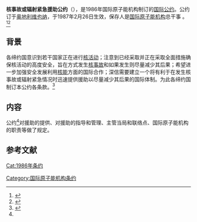 {{Infobox treaty
|name=核事故或辐射紧急援助公约
|date_signed=1986年9月26日
|date_effective=1987年2月26日
|location_signed={{AUT}}[[维也纳|维也纳]]
|depositor=[[国际原子能机构|国际原子能机构]]总干事 
|languages=阿拉伯文、中文、英文、法文、俄文和西班牙文
|signatories=68
|parties=122(截至2020年9月21日)<ref>{{Cite web|title=Convention on Assistance in the Case of a Nuclear Accident or Radiological Emergency|url=https://www-legacy.iaea.org/Publications/Documents/Conventions/cacnare_status.pdf|publisher=IAEA|language=en|accessdate=2020-12-28|archive-date=2021-03-09|archive-url=https://web.archive.org/web/20210309141647/https://www-legacy.iaea.org/Publications/Documents/Conventions/cacnare_status.pdf|dead-url=no}}</ref>
}}

'''核事故或辐射紧急援助公约'''（{{lang-en|Convention on Assistance in the Case of a Nuclear Accident or Radiological Emergency}}），是1986年国际原子能机构制订的[[国际公约|国际公约]]。公约订于[[奥地利|奥地利]][[维也纳|维也纳]]，于1987年2月26日生效，保存人是[[国际原子能机构|国际原子能机构]]总干事 。<ref>{{Cite web|title=Convention on Assistance in the Case of a Nuclear Accident or Radiological Emergency|url=https://www.iaea.org/topics/nuclear-safety-conventions/convention-assistance-case-nuclear-accident-or-radiological-emergency|publisher=IAEA|language=en|accessdate=2020-12-28|archive-date=2021-03-30|archive-url=https://web.archive.org/web/20210330013418/https://www.iaea.org/topics/nuclear-safety-conventions/convention-assistance-case-nuclear-accident-or-radiological-emergency|dead-url=no}}</ref><ref>{{Cite web|title=核事故或辐射紧急援助公约|url=http://treaty.mfa.gov.cn/Treaty/web/detail1.jsp?objid=1531876062665|publisher=中华人民共和国条约数据库|language=zh-hans|accessdate=2020-12-28|archive-date=2021-10-14|archive-url=https://web.archive.org/web/20211014040759/http://treaty.mfa.gov.cn/Treaty/web/detail1.jsp?objid=1531876062665|dead-url=no}}</ref>

== 背景 ==
各缔约国意识到若干国家正在进行[[核活动|核活动]]；注意到已经采取并正在采取全面措施确保核活动的高度安全，旨在方式发生[[核事故|核事故]]和如果发生则尽量减少其后果；希望进一步加强安全发展利用[[核能|核能]]方面的国际合作；深信需要建立一个将有利于在发生核事故或辐射紧急情况时迅速提供援助以尽量减少其后果的国际体制。为此各缔约国制订本公约各条款。<ref name=":0">{{Cite web|title=核事故或辐射紧急援助公约|url=http://treaty.mfa.gov.cn/tykfiles/20180718/1531876062665.pdf|publisher=中华人民共和国外交部|language=zh-hans|accessdate=2020-12-28}}</ref>

== 内容 ==
公约<ref name=":0"/>对援助的提供、对援助的指导和管理、主管当局和联络点、国际原子能机构的职责等做了规定。

== 参考文献 ==
{{reflist}}

[[Cat:1986年条约|Cat:1986年条约]]
[[Category:国际原子能机构条约|Category:国际原子能机构条约]]